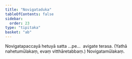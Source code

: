 ```yaml
---
title: "Novigataduka"
tableOfContents: false
sidebar:
  order: 23
type: "tipitaka"
basket: "ab"
---
```



<DynamicBreadcrumb />

<Division number="516">

<Paragraph number="1789">
Novigatapaccayā hetuyā satta …pe…  avigate terasa.

</Paragraph>
</Division>

<Paragraph number="1790" type="center">
(Yathā nahetumūlakaṃ, evaṃ vitthāretabbaṃ.)



</Paragraph>

<Paragraph number="1791" type="center">
Novigatamūlakaṃ.
</Paragraph>